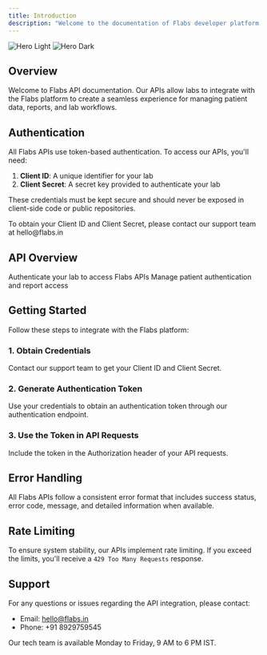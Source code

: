 ```yaml
---
title: Introduction
description: "Welcome to the documentation of Flabs developer platform APIs"
---
```


<img className="block dark:hidden" src="/logo/light.svg" alt="Hero Light" />
<img className="hidden dark:block" src="/logo/dark.svg" alt="Hero Dark" />

## Overview

Welcome to Flabs API documentation. Our APIs allow labs to integrate with the Flabs platform to create a seamless experience for managing patient data, reports, and lab workflows.

## Authentication

All Flabs APIs use token-based authentication. To access our APIs, you'll need:

1. **Client ID**: A unique identifier for your lab
2. **Client Secret**: A secret key provided to authenticate your lab

These credentials must be kept secure and should never be exposed in client-side code or public repositories.

<Note>
  To obtain your Client ID and Client Secret, please contact our support team at
  hello@flabs.in
</Note>

## API Overview

<CardGroup cols={2}>
  <Card title="Authentication" icon="key" href="/auth/introduction">
    Authenticate your lab to access Flabs APIs
  </Card>
  <Card title="Patient APIs" icon="user" href="/patient/introduction">
    Manage patient authentication and report access
  </Card>
</CardGroup>

## Getting Started

Follow these steps to integrate with the Flabs platform:

### 1. Obtain Credentials

Contact our support team to get your Client ID and Client Secret.

### 2. Generate Authentication Token

Use your credentials to obtain an authentication token through our authentication endpoint.

### 3. Use the Token in API Requests

Include the token in the Authorization header of your API requests.

## Error Handling

All Flabs APIs follow a consistent error format that includes success status, error code, message, and detailed information when available.

## Rate Limiting

To ensure system stability, our APIs implement rate limiting. If you exceed the limits, you'll receive a `429 Too Many Requests` response.

## Support

For any questions or issues regarding the API integration, please contact:

- Email: hello@flabs.in
- Phone: +91 8929759545

Our tech team is available Monday to Friday, 9 AM to 6 PM IST.
